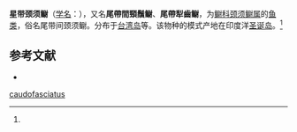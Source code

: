 {{Speciesbox
| name = 星带颈须鳚
| status = 
| status_system = 
| image = 
| genus = Entomacrodus
| species = caudofasciatus
| authority = (Regan, 1909)<ref name='id8047'>{{cite web| url =http://www.bioinfo.cn/db05/BjdwSpecies.php?action=view&id=8047| title =星带颈须鳚| work =《中国动物物种编目数据库》| publisher =中国科学院微生物研究所| author =中国科学院动物研究所| accessdate =2009-04-16| deadurl =yes| archiveurl =https://web.archive.org/web/20160305041251/http://www.bioinfo.cn/db05/BjdwSpecies.php?action=view&id=8047| archivedate =2016-03-05}}</ref>
}}

'''星带颈须鳚'''（[[学名|学名]]：{{lang|la|''Entomacrodus caudofasciatus''}}），又名'''尾帶間頸鬚鳚'''、'''尾帶犁齒鳚'''，为[[鳚科|鳚科]][[颈须鳚属|颈须鳚属]]的[[鱼类|鱼类]]，俗名尾带间颈须鳚。分布于[[台湾岛|台湾岛]]等。该物种的模式产地在印度洋[[圣诞岛|圣诞岛]]。<ref name='id8047'/>

== 参考文献 ==
{{reflist}}
* {{TaiBNET| zh=尾帶間頸鬚鳚 | id=381419 | binomial=Entomacrodus caudofasciatus | authority=Regan, 1909 | var= | accessdate=2013-01-24}}
{{Wikispecies|Entomacrodus caudofasciatus}}
{{Taxonbar|from=Q1043274}}

[[Category:颈须鳚属|caudofasciatus]]


{{鱸形目小作品}}